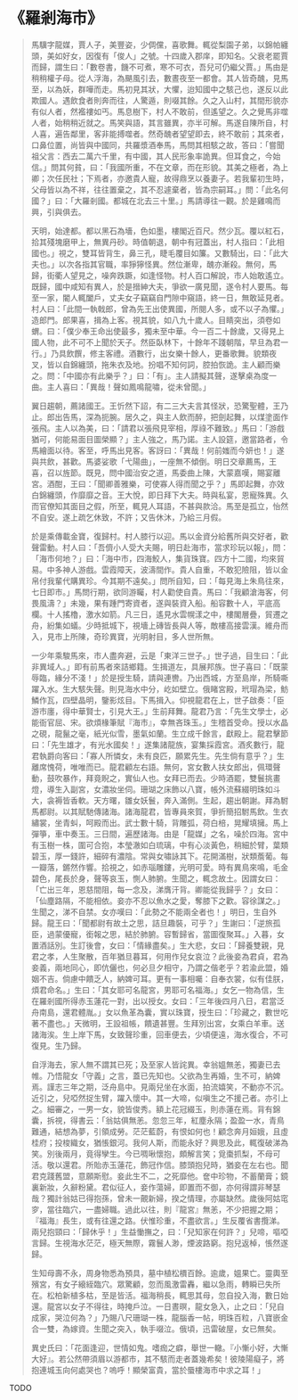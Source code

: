 # 《羅剎海市》

> 馬驥字龍媒，賈人子，美豐姿，少倜儻，喜歌舞。輒從梨園子弟，以錦帕纏頭，美如好女，因復有「俊人」之號。十四歲入郡庠，即知名。父衰老罷賈而歸，謂生曰：「數卷書，饑不可煮，寒不可衣，吾兒可仍繼父賈。」馬由是稍稍權子母。從人浮海，為颶風引去，數晝夜至一都會。其人皆奇醜，見馬至，以為妖，群嘩而走。馬初見其狀，大懼，迨知國中之駭己也，遂反以此欺國人。遇飲食者則奔而往，人驚遁，則啜其餘。久之入山村，其間形貌亦有似人者，然襤褸如丐。馬息樹下，村人不敢前，但遙望之。久之覺馬非噬人者，始稍稍近就之。馬笑與語，其言雖異，亦半可解。馬遂自陳所自，村人喜，遍告鄰里，客非能搏噬者。然奇醜者望望即去，終不敢前；其來者，口鼻位置，尚皆與中國同，共羅漿酒奉馬，馬問其相駭之故，答曰：「嘗聞祖父言：西去二萬六千里，有中國，其人民形象率詭異。但耳食之，今始信。」問其何貧，曰：「我國所重，不在文章，而在形貌。其美之極者，為上卿；次任民社；下焉者，亦邀貴人寵，故得鼎烹以養妻子。若我輩初生時，父母皆以為不祥，往往置棄之，其不忍遽棄者，皆為宗嗣耳。」問：「此名何國？」曰：「大羅剎國。都城在北去三十里。」馬請導往一觀。於是雞鳴而興，引與俱去。
>
> 天明，始達都。都以黑石為墻，色如墨，樓閣近百尺。然少瓦。覆以紅石，拾其殘塊磨甲上，無異丹砂。時值朝退，朝中有冠蓋出，村人指曰：「此相國也。」視之，雙耳皆背生，鼻三孔，睫毛覆目如簾。又數騎出，曰：「此大夫也。」以次各指其官職，率猙獰怪異。然位漸卑，醜亦漸殺。無何，馬歸，街衢人望見之，噪奔跌蹶，如逢怪物。村人百口解說，市人始敢遙立。既歸，國中咸知有異人，於是搢紳大夫，爭欲一廣見聞，遂令村人要馬。每至一家，閽人輒闔戶，丈夫女子竊竊自門隙中窺語，終一日，無敢延見者。村人曰：「此間一執戟郎，曾為先王出使異國，所閱人多，或不以子為懼。」造郎門。郎果喜，揖為上客。視其貌，如八九十歲人。目睛突出，須卷如蝟。曰：「僕少奉王命出使最多，獨未至中華。今一百二十餘歲，又得見上國人物，此不可不上聞於天子。然臣臥林下，十餘年不踐朝階，早旦為君一行。」乃具飲饌，修主客禮。酒數行，出女樂十餘人，更番歌舞。貌類夜叉，皆以自錦纏頭，拖朱衣及地。扮唱不知何詞，腔拍恢詭。主人顧而樂之。問：「中國亦有此樂乎？」曰：「有」。主人請擬其聲，遂擊桌為度一曲。主人喜曰：「異哉！聲如鳳鳴龍嘯，從未曾聞。」
>
> 翼日趨朝，薦諸國王。王忻然下詔，有二三大夫言其怪狀，恐驚聖體，王乃止。郎出告馬，深為扼腕。居久之，與主人飲而醉，把劍起舞，以煤塗面作張飛。主人以為美，曰：「請君以張飛見宰相，厚祿不難致。」馬曰：「游戲猶可，何能易面目圖榮顯？」主人強之，馬乃諾。主人設筵，邀當路者，令馬繪面以待。客至，呼馬出見客。客訝曰：「異哉！何前媸而今妍也！」遂與共飲，甚歡。馬婆娑歌「弋陽曲」，一座無不傾倒。明日交章薦馬，王喜，召以旌節。既見，問中國治安之道，馬委曲上陳，大蒙嘉嘆，賜宴離宮。酒酣，王曰：「聞卿善雅樂，可使寡人得而聞之乎？」馬即起舞，亦效白錦纏頭，作靡靡之音。王大悅，即日拜下大夫。時與私宴，恩寵殊異。久而官僚知其面目之假，所至，輒見人耳語，不甚與款洽。馬至是孤立，怡然不自安。遂上疏乞休致，不許；又告休沐，乃給三月假。
>
> 於是乘傳載金寶，復歸村。村人膝行以迎。馬以金資分給舊所與交好者，歡聲雷動。村人曰：「吾儕小人受大夫賜，明日赴海市，當求珍玩以報」，問：「海市何地？」曰：「海中市，四海鮫人，集貨珠寶。四方十二國，均來貿易。中多神人游戲。雲霞障天，波濤間作。貴人自重，不敢犯險阻，皆以金帛付我輩代購異珍。今其期不遠矣。」問所自知，曰：「每見海上朱鳥往來，七日即市。」馬問行期，欲同游矚，村人勸使自貴。馬曰：「我顧滄海客，何畏風濤？」未幾，果有踵門寄資者，遂與裝資入船。船容數十人，平底高欄。十人搖櫓，激水如箭。凡三日，遙見水雲幌漾之中，樓閣層疊，貿遷之舟，紛集如蟻。少時抵城下，視墻上磚皆長與人等，敵樓高接雲漢。維舟而入，見市上所陳，奇珍異寶，光明射目，多人世所無。
>
> 一少年乘駿馬來，市人盡奔避，云是「東洋三世子。」世子過，目生曰：「此非異域人。」即有前馬者來詰鄉籍。生揖道左，具展邦族。世子喜曰：「既蒙辱臨，緣分不淺！」於是授生騎，請與連轡。乃出西城，方至島岸，所騎嘶躍入水。生大駭失聲。則見海水中分，屹如壁立。俄睹宮殿，玳瑁為梁，魴鱗作瓦，四壁晶明，鑒影炫目。下馬揖入。仰視龍君在上，世子啟奏：「臣游市廛，得中華賢士，引見大王。」生前拜舞。龍君乃言：「先生文學士，必能衙官屈、宋。欲煩椽筆賦『海市』，幸無吝珠玉。」生稽首受命。授以水晶之硯，龍鬣之毫，紙光似雪，墨氣如蘭。生立成千餘言，獻殿上。龍君擊節曰：「先生雄才，有光水國矣！」遂集諸龍族，宴集採霞宮。酒炙數行，龍君執爵向客曰：「寡人所憐女，未有良匹，願累先生。先生倘有意乎？」生離席愧荷，唯唯而已。龍君顧左右語。無何，宮女數人扶女郎出，佩環聲動，鼓吹暴作，拜竟睨之，實仙人也。女拜已而去。少時酒罷，雙鬟挑畫燈，導生入副宮，女濃妝坐伺。珊瑚之床飾以八寶，帳外流蘇綴明珠如斗大，衾褥皆香軟。天方曙，雛女妖鬟，奔入滿側。生起，趨出朝謝。拜為駙馬都尉。以其賦馳傳諸海。諸海龍君，皆專員來賀，爭折簡招駙馬飲。生衣繡裳，坐青虯，呵殿而出。武士數十騎，背雕弧，荷白棓，晃耀填擁。馬上彈箏，車中奏玉。三日間，遍歷諸海。由是「龍媒」之名，噪於四海。宮中有玉樹一株，圍可合抱，本瑩澈如白琉璃，中有心淡黃色，稍細於臂，葉類碧玉，厚一錢許，細碎有濃陰。常與女嘯詠其下。花開滿樹，狀類薝葡。每一瓣落，鏘然作響。拾視之，如赤瑙雕鏤，光明可愛。時有異鳥來鳴，毛金碧色，尾長於身，聲等哀玉，惻人肺腑。生聞之，輒念故土。因謂女曰：「亡出三年，恩慈間阻，每一念及，涕膺汗背。卿能從我歸乎？」女曰：「仙塵路隔，不能相依。妾亦不忍以魚水之愛，奪膝下之歡。容徐謀之。」生聞之，涕不自禁。女亦嘆曰：「此勢之不能兩全者也！」明日，生自外歸。龍王曰：「聞都尉有故土之思，詰旦趣裝，可乎？」生謝曰：「逆旅孤臣，過蒙優寵，銜報之思，結於肺腑。容暫歸省，當圖復聚耳。」入暮，女置酒話別。生訂後會，女曰：「情緣盡矣。」生大悲，女曰：「歸養雙親，見君之孝，人生聚散，百年猶旦暮耳，何用作兒女哀泣？此後妾為君貞，君為妾義，兩地同心，即伉儷也，何必旦夕相守，乃謂之偕老乎？若渝此盟，婚姻不吉。倘慮中饋乏人，納婢可耳。更有一事相囑：自奉衣裳，似有佳朕，煩君命名。」生曰：「其女耶可名龍宮，男耶可名福海。」女乞一物為信，生在羅剎國所得赤玉蓮花一對，出以授女。女曰：「三年後四月八日，君當泛舟南島，還君體胤。」女以魚革為囊，實以珠寶，授生曰：「珍藏之，數世吃著不盡也。」天微明，王設祖帳，饋遺甚豐。生拜別出宮，女乘白羊車。送諸海涘。生上岸下馬，女致聲珍重，回車便去，少頃便遠，海水復合，不可復見。生乃歸。
>
> 自浮海去，家人無不謂其已死；及至家人皆詫異。幸翁媼無恙，獨妻已去帷。乃悟龍女「守義」之言，蓋已先知也。父欲為生再婚，生不可，納婢焉。謹志三年之期，泛舟島中。見兩兒坐在水面，拍流嬉笑，不動亦不沉。近引之，兒啞然捉生臂，躍入懷中。其一大啼，似嗔生之不援己者。亦引上之。細審之，一男一女，貌皆俊秀。額上花冠綴玉，則赤蓮在焉。背有錦囊，拆視，得書云：「翁姑俱無恙。忽忽三年，紅塵永隔；盈盈一水，青鳥難通，結想為夢，引領成勞。茫茫藍蔚，有恨如何也！顧念奔月姮娥，且虛桂府；投梭織女，猶悵銀河。我何人斯，而能永好？興思及此，輒復破涕為笑。別後兩月，竟得孿生。今已啁啾懷抱，頗解言笑；覓棗抓梨，不母可活。敬以還君。所貽赤玉蓮花，飾冠作信。膝頭抱兒時，猶妾在左右也。聞君克踐舊盟，意願斯慰。妾此生不二，之死靡他。奩中珍物，不蓄蘭膏；鏡裏新妝，久辭粉黛。君似征人，妾作蕩婦，即置而不御，亦何得謂非琴瑟哉？獨計翁姑已得抱孫，曾未一覿新婦，揆之情理，亦屬缺然。歲後阿姑窀穸，當往臨穴，一盡婦職。過此以往，則『龍宮』無恙，不少把握之期；『福海』長生，或有往還之路。伏惟珍重，不盡欲言。」生反覆省書攬涕。兩兒抱頸曰：「歸休乎！」生益慟撫之，曰：「兒知家在何許？」兒啼，嘔啞言歸。生視海水茫茫，極天無際，霧鬟人渺，煙波路窮。抱兒返棹，悵然遂歸。
>
> 生知母壽不永，周身物悉為預具，墓中植松檟百餘。逾歲，媼果亡。靈輿至殯宮，有女子縗絰臨穴。眾驚顧，忽而風激雷轟，繼以急雨，轉瞬已失所在。松柏新植多枯，至是皆活。福海稍長，輒思其母，忽自投入海，數日始還。龍宮以女子不得往，時掩戶泣。一日晝暝，龍女急入，止之曰：「兒自成家，哭泣何為？」乃賜八尺珊瑚一株，龍腦香一帖，明珠百粒，八寶嵌金合一雙，為嫁資。生聞之突入，執手啜泣。俄頃，迅雷破屋，女已無矣。
>
> 異史氏曰：「花面逢迎，世情如鬼。嗜痂之癖，舉世一轍。『小慚小好，大慚大好』。若公然帶須眉以游都市，其不駭而走者蓋幾希矣！彼陵陽癡子，將抱連城玉向何處哭也？嗚呼！顯榮富貴，當於蜃樓海市中求之耳！」

TODO
